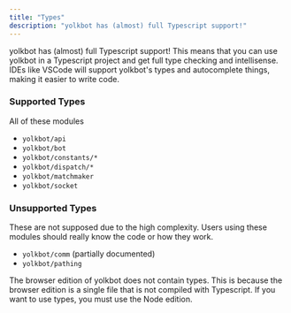 ```yaml
---
title: "Types"
description: "yolkbot has (almost) full Typescript support!"
---
```


yolkbot has (almost) full Typescript support! This means that you can use yolkbot in a Typescript project and get full type checking and intellisense. IDEs like VSCode will support yolkbot's types and autocomplete things, making it easier to write code.

### Supported Types
All of these modules 
- `yolkbot/api`
- `yolkbot/bot`
- `yolkbot/constants/*`
- `yolkbot/dispatch/*`
- `yolkbot/matchmaker`
- `yolkbot/socket`

### Unsupported Types
These are not supposed due to the high complexity. Users using these modules should really know the code or how they work.

- `yolkbot/comm` (partially documented)
- `yolkbot/pathing`

<Note>The browser edition of yolkbot does not contain types. This is because the browser edition is a single file that is not compiled with Typescript. If you want to use types, you must use the Node edition.</Note>